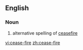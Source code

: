 ==English==
===Noun===
{{en-noun|sg=[[cease]]-[[fire]]}}
# alternative spelling of [[ceasefire]]

[[vi:cease-fire]]
[[zh:cease-fire]]